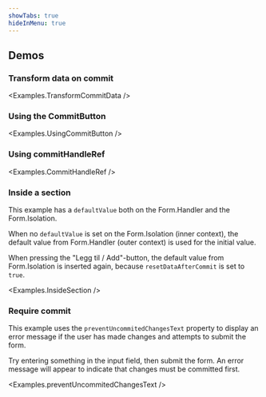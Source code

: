 ```yaml
---
showTabs: true
hideInMenu: true
---
```



## Demos

### Transform data on commit

<Examples.TransformCommitData />

### Using the CommitButton

<Examples.UsingCommitButton />

### Using commitHandleRef

<Examples.CommitHandleRef />

### Inside a section

This example has a `defaultValue` both on the Form.Handler and the Form.Isolation.

When no `defaultValue` is set on the Form.Isolation (inner context), the default value from Form.Handler (outer context) is used for the initial value.

When pressing the "Legg til / Add"-button, the default value from Form.Isolation is inserted again, because `resetDataAfterCommit` is set to `true`.

<Examples.InsideSection />

### Require commit

This example uses the `preventUncommitedChangesText` property to display an error message if the user has made changes and attempts to submit the form.

Try entering something in the input field, then submit the form. An error message will appear to indicate that changes must be committed first.

<Examples.preventUncommitedChangesText />
